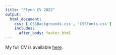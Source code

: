 ```yaml
---
title: "Flynn CV 2022"
output: 
  html_document:
    css: ['CSSBackgrounds.css', 'CSSFonts.css']
    includes:
      after_body: footer.html
---
```

My full CV is available [here](Flynn_CV_2022.pdf).

